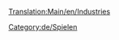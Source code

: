 [[Translation:Main/en/Industries]]{{en/-}}

{{en/Bilingual box|de
|Dies ist eine Kategorisierte Liste aller [[Main/de/Industrie|Industrien]] in OpenTTD.  Die Industrien sind eingeteilt nach Klima und Position in der Industriekette, und eine komplette Liste ist in der unteren Hälfte dieser Seite zu finden.
|This is a categorised list of all [[Main/en/Industries]] in OpenTTD.  Industries are subcategorised by Climate and by position in the industry chain, and a complete listing is also available at the bottom of this category.}}

[[Category:de/Spielen]]